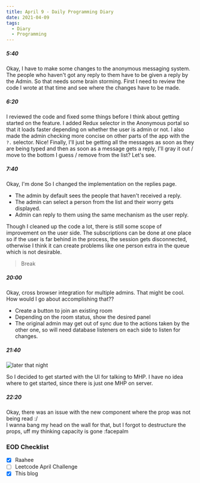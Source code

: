 ```yaml
---
title: April 9 - Daily Programming Diary
date: 2021-04-09
tags:
  - Diary
  - Programming
---
```


##### 5:40
Okay, I have to make some changes to the anonymous messaging system. The people who haven't got any reply to them have to be given a reply by the Admin. So that needs some brain storming.
First I need to review the code I wrote at that time and see where the changes have to be made. 

##### 6:20
I reviewed the code and fixed some things before I think about getting started on the feature. I added Redux selector in the Anonymous portal so that it loads faster depending on whether the user is admin or not. I also made the admin checking more concise on other parts of the app with the `?.` selector. Nice!
Finally, I'll just be getting all the messages as soon as they are being typed and then as soon as a message gets a reply, I'll gray it out / move to the bottom I guess / remove from the list? Let's see.

##### 7:40
Okay, I'm done
So I changed the implementation on the replies page. 

- The admin by default sees the people that haven't received a reply.
- The admin can select a person from the list and their worry gets displayed.
- Admin can reply to them using the same mechanism as the user reply.

Though I cleaned up the code a lot, there is still some scope of improvement on the user side. The subscriptions can be done at one place so if the user is far behind in the process, the session gets disconnected, otherwise I think it can create problems like one person extra in the queue which is not desirable.

> Break

##### 20:00
Okay, cross browser integration for multiple admins. That might be cool. 
How would I go about accomplishing that??

- Create a button to join an existing room
- Depending on the room status, show the desired panel
- The original admin may get out of sync due to the actions taken by the other one, so will need database listeners on each side to listen for changes.

##### 21:40

![later that night](./later-that-night.png)

So I decided to get started with the UI for talking to MHP. I have no idea where to get started, since there is just one MHP on server.

##### 22:20
Okay, there was an issue with the new component where the prop was not being read :/  
I wanna bang my head on the wall for that, but I forgot to destructure the props, uff my thinking capacity is gone :facepalm


### EOD Checklist
- [x] Raahee
- [ ] Leetcode April Challenge
- [x] This blog
